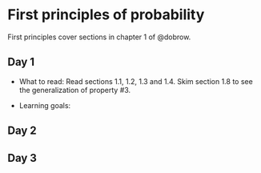 # First principles of probability   {#sec-first-p}

First principles cover sections in chapter 1 of @dobrow. 

## Day 1 {.unnumbered}

- What to read: Read sections 1.1, 1.2, 1.3 and 1.4. Skim section 1.8 to see the generalization of property #3. 

- Learning goals:

## Day 2 {.unnumbered}

## Day 3 {.unnumbered}
